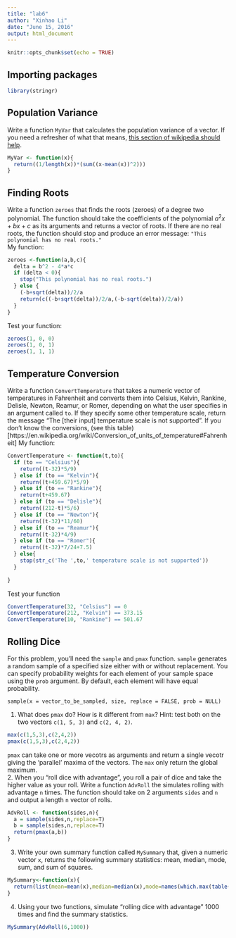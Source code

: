 ```yaml
---
title: "lab6"
author: "Xinhao Li"
date: "June 15, 2016"
output: html_document
---
```


```r
knitr::opts_chunk$set(echo = TRUE)
```
## Importing packages
```r
library(stringr)
```

## Population Variance

Write a function `MyVar` that calculates the population variance of a vector.  If you need a refresher of what that means, [this section of wikipedia should help](https://en.wikipedia.org/wiki/Variance#Population_variance_and_sample_variance).
```r
MyVar <- function(x){
  return((1/length(x))*(sum((x-mean(x))^2)))
}
```


## Finding Roots
Write a function `zeroes` that finds the roots (zeroes) of a degree two polynomial.  The function should take the coefficients of the polynomial $a^2x + bx + c$ as its arguments and returns a vector of roots.  If there are no real roots, the function should stop and produce an error message: `"This polynomial has no real roots."`  
My function:
```r
zeroes <-function(a,b,c){
  delta = b^2 - 4*a*c
  if (delta < 0){
    stop("This polynomial has no real roots.")
  } else {
    (-b+sqrt(delta))/2/a
    return(c((-b+sqrt(delta))/2/a,(-b-sqrt(delta))/2/a))
  }
}
```

Test your function:
```r
zeroes(1, 0, 0)
zeroes(1, 0, 1)
zeroes(1, 1, 1)
```

## Temperature Conversion

Write a function `ConvertTemperature` that takes a numeric vector of temperatures in Fahrenheit and converts them into Celsius, Kelvin, Rankine, Delisle, Newton, Reamur, or Romer, depending on what the user specifies in an argument called `to`.  If they specify some other temperature scale, return the message "The [their input] temperature scale is not supported".  If you don't know the conversions, (see this table)[https://en.wikipedia.org/wiki/Conversion_of_units_of_temperature#Fahrenheit]
My function:
```r
ConvertTemperature <- function(t,to){
  if (to == "Celsius"){
    return((t-32)*5/9)
  } else if (to == "Kelvin"){
    return((t+459.67)*5/9)
  } else if (to == "Rankine"){
    return(t+459.67)
  } else if (to == "Delisle"){
    return((212-t)*5/6)
  } else if (to == "Newton"){
    return((t-32)*11/60)
  } else if (to == "Reamur"){
    return((t-32)*4/9)
  } else if (to == "Romer"){
    return((t-32)*7/24+7.5)
  } else{
    stop(str_c('The ',to,' temperature scale is not supported'))
  }
  
}
```

Test your function
```r
ConvertTemperature(32, "Celsius") == 0
ConvertTemperature(212, "Kelvin") == 373.15
ConvertTemperature(10, "Rankine") == 501.67
```


## Rolling Dice

For this problem, you'll need the `sample` and `pmax` function.  `sample` generates a random sample of a specified size either with or without replacement.  You can specify probability weights for each element of your sample space using the `prob` argument.  By default, each element will have equal probability.
```
sample(x = vector_to_be_sampled, size, replace = FALSE, prob = NULL)
```
1. What does `pmax` do? How is it different from `max`? Hint: test both on the two vectors `c(1, 5, 3)` and `c(2, 4, 2)`.  
```r
max(c(1,5,3),c(2,4,2))
pmax(c(1,5,3),c(2,4,2))
```
`pmax` can take one or more vecotrs as arguments and return a single vecotr giving the 'parallel' maxima of the vectors. The `max` only return the global maximum.  
2. When you "roll dice with advantage", you roll a pair of dice and take the higher value as your roll.  Write a function `AdvRoll` the simulates rolling with advantage `n` times. The function should take on 2 arguments `sides` and `n` and output a length `n` vector of rolls.  
```r
AdvRoll <- function(sides,n){
  a = sample(sides,n,replace=T)
  b = sample(sides,n,replace=T)
  return(pmax(a,b))
}
```

3. Write your own summary function called `MySummary` that, given a numeric vector `x`, returns the following summary statistics: mean, median, mode, sum, and sum of squares.
```r
MySummary<-function(x){
  return(list(mean=mean(x),median=median(x),mode=names(which.max(table(x))),sum=sum(x),sum_of_squares=sum(x^2)))
}
```

4. Using your two functions, simulate "rolling dice with advantage" 1000 times and find the summary statistics.
```r
MySummary(AdvRoll(6,1000))
```

